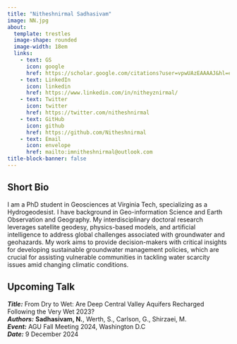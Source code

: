 ```yaml
---
title: "Nitheshnirmal Sadhasivam" 
image: NN.jpg
about: 
  template: trestles
  image-shape: rounded
  image-width: 18em
  links:
    - text: GS
      icon: google
      href: https://scholar.google.com/citations?user=vpwUAzEAAAAJ&hl=en
    - text: LinkedIn
      icon: linkedin
      href: https://www.linkedin.com/in/nitheyznirmal/
    - text: Twitter
      icon: twitter 
      href: https://twitter.com/nitheshnirmal
    - text: GitHub
      icon: github
      href: https://github.com/Nitheshnirmal
    - text: Email
      icon: envelope
      href: mailto:imnitheshnirmal@outlook.com
title-block-banner: false
---
```


::: {#Bio}
## Short Bio

I am a PhD student in Geosciences at Virginia Tech, specializing as a Hydrogeodesist. I have background in Geo-information Science and Earth Observation and Geography. My interdisciplinary doctoral research leverages satellite geodesy, physics-based models, and artificial intelligence to address global challenges associated with groundwater and geohazards. My work aims to provide decision-makers with critical insights for developing sustainable groundwater management policies, which are crucial for assisting vulnerable communities in tackling water scarcity issues amid changing climatic conditions.
:::

::: talk-highlight
## Upcoming Talk

***Title:*** From Dry to Wet: Are Deep Central Valley Aquifers Recharged Following the Very Wet 2023?\
***Authors:*** **Sadhasivam, N.**, Werth, S., Carlson, G., Shirzaei, M.\
***Event:*** AGU Fall Meeting 2024, Washington D.C\
***Date:*** 9 December 2024\
:::
